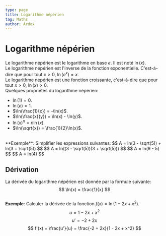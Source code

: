 ```yaml
---
type: page
title: Logarithme népérien
tag: Maths
author: Ardox
---
```


# Logarithme népérien
Le logarithme népérien est le logarithme en base $e$. Il est noté $\ln(x)$.
<Diagram src="/maths/lnx.png" />
<br />
Le logarithme népérien est l'inverse de la fonction exponentielle. C'est-à-dire que pour tout $x > 0$, $\ln(e^x) = x$.
<br />
Le logarithme népérien est une fonction croissante, c'est-à-dire que pour tout $x > 0$, $\ln(x) > 0$.
<br />
Quelques propriétés du logarithme népérien:
- $\ln(1) = 0$.
- $\ln(e) = 1$.
- $\ln(\frac{1}{x}) = -\ln(x)$.
- $\ln(\frac{x}{y}) = \ln(x) - \ln(y)$.
- $\ln(x)^n = n\ln(x)$.
- $\ln(\sqrt{x}) = \frac{1}{2}\ln(x)$.
<br />
**Exemple**: Simplifier les expressions suivantes:
$$
A = ln(3 - \sqrt(5)) + ln(3 + \sqrt(5))
$$
$$
A = ln((3 - \sqrt(5))(3 + \sqrt(5)))
$$
$$
A = ln(9 - 5)
$$
$$
A = ln(4)
$$

## Dérivation

La dérivée du logarithme népérien est donnée par la formule suivante:
$$  
\ln(x) = \frac{1}{x}
$$
<br />
**Exemple**: Calculer la dérivée de la fonction $f(x) = \ln(1 - 2x + x^2)$.
$$
u = 1 - 2x + x^2
$$
$$
u' = -2 + 2x
$$
$$
f'(x) = \frac{u'}{u} = \frac{-2 + 2x}{1 - 2x + x^2}
$$

<br />
